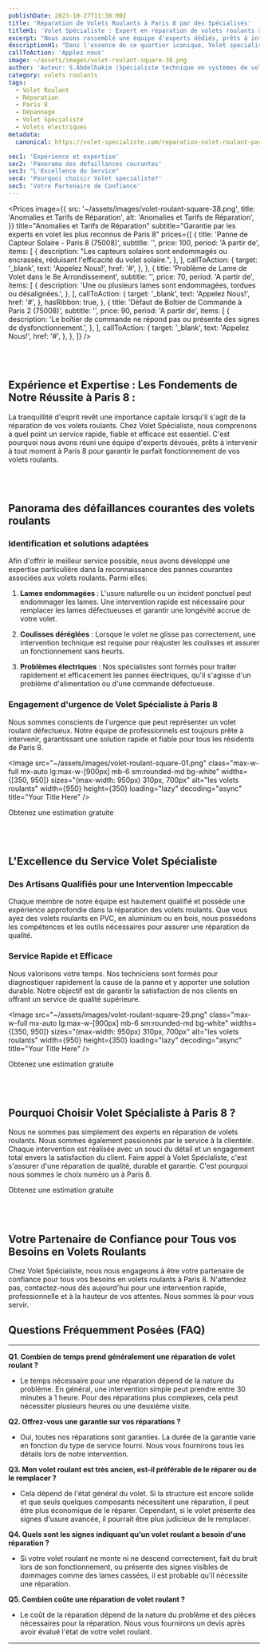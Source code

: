 ```yaml
---
publishDate: 2023-10-27T11:38:00Z
title: 'Réparation de Volets Roulants à Paris 8 par des Spécialisés'
titleH1: 'Volet Spécialiste : Expert en réparation de volets roulants à Paris 8.'
excerpt: "Nous avons rassemblé une équipe d'experts dédiés, prêts à intervenir à tout moment à Paris 8 pour s'assurer que vos volets roulants fonctionnent parfaitement."
descriptionH1: "Dans l'essence de ce quartier iconique, Volet specialiste se démarque par sa méthode singulière de réparation de volets roulants. Notre savoir-faire, taillé sur mesure pour les exigences du 8e arrondissement, assure une prestation sans pareil. Pour toute sollicitation ou dépannage, appelez-nous au ☎ 01 85 49 07 07."
callToAction: 'Applez nous'
image: ~/assets/images/volet-roulant-square-38.png
author: 'Auteur: S.Abdelhakim (Spécialiste technique en systèmes de volets roulants)'
category: volets roulants
tags:
  - Volet Roulant
  - Réparation
  - Paris 8
  - Dépannage
  - Volet Spécialiste
  - Volets électriques
metadata:
  canonical: https://volet-specialiste.com/reparation-volet-roulant-paris-8

sec1: 'Expérience et expertise'
sec2: 'Panorama des défaillances courantes'
sec3: "L'Excellence du Service"
sec4: 'Pourquoi choisir Volet specialiste?'
sec5: 'Votre Partenaire de Confiance'
---
```



<Prices
  image={{
    src: '~/assets/images/volet-roulant-square-38.png',
    title: 'Anomalies et Tarifs de Réparation',
    alt: 'Anomalies et Tarifs de Réparation',
  }}
  title="Anomalies et Tarifs de Réparation"
  subtitle="Garantie par les experts en volet les plus reconnus de Paris 8"
  prices={[
    {
      title: 'Panne de Capteur Solaire - Paris 8 (75008)',
      subtitle: '',
      price: 100,
      period: 'A partir de',
      items: [
        {
          description: "Les capteurs solaires sont endommagés ou encrassés, réduisant l'efficacité du volet solaire.",
        },
      ],
      callToAction: {
        target: '_blank',
        text: 'Appelez Nous!',
        href: '#',
      },
    },
    {
      title: 'Problème de Lame de Volet dans le 8e Arrondissement',
      subtitle: '',
      price: 70,
      period: 'A partir de',
      items: [
        {
          description: 'Une ou plusieurs lames sont endommagées, tordues ou désalignées.',
        },
      ],
      callToAction: {
        target: '_blank',
        text: 'Appelez Nous!',
        href: '#',
      },
      hasRibbon: true,
    },
    {
      title: 'Défaut de Boîtier de Commande à Paris 2 (75008)',
      subtitle: '',
      price: 90,
      period: 'A partir de',
      items: [
        {
          description: 'Le boîtier de commande ne répond pas ou présente des signes de dysfonctionnement.',
        },
      ],
      callToAction: {
        target: '_blank',
        text: 'Appelez Nous!',
        href: '#',
      },
    },
  ]}
/>

<a id="section1"></a>
<br />
<br />

## **Expérience et Expertise : Les Fondements de Notre Réussite à Paris 8 :**

La tranquillité d'esprit revêt une importance capitale lorsqu'il s'agit de la réparation de vos volets roulants. Chez Volet Spécialiste, nous comprenons à quel point un service rapide, fiable et efficace est essentiel. C'est pourquoi nous avons réuni une équipe d'experts dévoués, prêts à intervenir à tout moment à Paris 8 pour garantir le parfait fonctionnement de vos volets roulants.

<a id="section2"></a>
<br />
<br />

## **Panorama des défaillances courantes des volets roulants**

### Identification et solutions adaptées

Afin d'offrir le meilleur service possible, nous avons développé une expertise particulière dans la reconnaissance des pannes courantes associées aux volets roulants. Parmi elles:

1. **Lames endommagées** : L'usure naturelle ou un incident ponctuel peut endommager les lames. Une intervention rapide est nécessaire pour remplacer les lames défectueuses et garantir une longévité accrue de votre volet.

2. **Coulisses déréglées** : Lorsque le volet ne glisse pas correctement, une intervention technique est requise pour réajuster les coulisses et assurer un fonctionnement sans heurts.

3. **Problèmes électriques** : Nos spécialistes sont formés pour traiter rapidement et efficacement les pannes électriques, qu'il s'agisse d'un problème d'alimentation ou d'une commande défectueuse.

### Engagement d'urgence de Volet Spécialiste à Paris 8

Nous sommes conscients de l'urgence que peut représenter un volet roulant défectueux. Notre équipe de professionnels est toujours prête à intervenir, garantissant une solution rapide et fiable pour tous les résidents de Paris 8.

<Image
  src="~/assets/images/volet-roulant-square-01.png"
  class="max-w-full mx-auto lg:max-w-[900px] mb-6 sm:rounded-md bg-white"
  widths={[350, 950]}
  sizes="(max-width: 950px) 310px, 700px"
  alt="les volets roulants"
  width={950}
  height={350}
  loading="lazy"
  decoding="async"
  title="Your Title Here"
/>

<div class="md:hidden">
  <TelMob
    callToAction={{
      text: 'Appelez Nous',
      href: 'tel:01 85 49 07 07',
    }}
  >
    <Fragment slot="title">Obtenez une estimation gratuite</Fragment>
  </TelMob>
</div>

<a id="section3"></a>
<br />
<br />

## L'Excellence du Service Volet Spécialiste

### Des Artisans Qualifiés pour une Intervention Impeccable

Chaque membre de notre équipe est hautement qualifié et possède une expérience approfondie dans la réparation des volets roulants. Que vous ayez des volets roulants en PVC, en aluminium ou en bois, nous possédons les compétences et les outils nécessaires pour assurer une réparation de qualité.

### Service Rapide et Efficace

Nous valorisons votre temps. Nos techniciens sont formés pour diagnostiquer rapidement la cause de la panne et y apporter une solution durable. Notre objectif est de garantir la satisfaction de nos clients en offrant un service de qualité supérieure.

<Image
  src="~/assets/images/volet-roulant-square-29.png"
  class="max-w-full mx-auto lg:max-w-[900px] mb-6 sm:rounded-md bg-white"
  widths={[350, 950]}
  sizes="(max-width: 950px) 310px, 700px"
  alt="les volets roulants"
  width={950}
  height={350}
  loading="lazy"
  decoding="async"
  title="Your Title Here"
/>

<div class="md:hidden">
  <TelMob
    callToAction={{
      text: 'Appelez Nous',
      href: 'tel:01 85 49 07 07',
    }}
  >
    <Fragment slot="title">Obtenez une estimation gratuite</Fragment>
  </TelMob>
</div>

<a id="section4"></a>
<br />
<br />

## Pourquoi Choisir Volet Spécialiste à Paris 8 ?

Nous ne sommes pas simplement des experts en réparation de volets roulants. Nous sommes également passionnés par le service à la clientèle. Chaque intervention est réalisée avec un souci du détail et un engagement total envers la satisfaction du client. Faire appel à Volet Spécialiste, c'est s'assurer d'une réparation de qualité, durable et garantie. C'est pourquoi nous sommes le choix numéro un à Paris 8.

<div class="md:hidden">
  <TelMob
    callToAction={{
      text: 'Appelez Nous',
      href: 'tel:01 85 49 07 07',
    }}
  >
    <Fragment slot="title">Obtenez une estimation gratuite</Fragment>
  </TelMob>
</div>

<a id="section5"></a>
<br />
<br />

## **Votre Partenaire de Confiance pour Tous vos Besoins en Volets Roulants**

Chez Volet Spécialiste, nous nous engageons à être votre partenaire de confiance pour tous vos besoins en volets roulants à Paris 8. N'attendez pas, contactez-nous dès aujourd'hui pour une intervention rapide, professionnelle et à la hauteur de vos attentes. Nous sommes là pour vous servir.

## Questions Fréquemment Posées (FAQ)

---

**Q1. Combien de temps prend généralement une réparation de volet roulant ?**

- Le temps nécessaire pour une réparation dépend de la nature du problème. En général, une intervention simple peut prendre entre 30 minutes à 1 heure. Pour des réparations plus complexes, cela peut nécessiter plusieurs heures ou une deuxième visite.

**Q2. Offrez-vous une garantie sur vos réparations ?**

- Oui, toutes nos réparations sont garanties. La durée de la garantie varie en fonction du type de service fourni. Nous vous fournirons tous les détails lors de notre intervention.

**Q3. Mon volet roulant est très ancien, est-il préférable de le réparer ou de le remplacer ?**

- Cela dépend de l'état général du volet. Si la structure est encore solide et que seuls quelques composants nécessitent une réparation, il peut être plus économique de le réparer. Cependant, si le volet présente des signes d'usure avancée, il pourrait être plus judicieux de le remplacer.

**Q4. Quels sont les signes indiquant qu'un volet roulant a besoin d'une réparation ?**

- Si votre volet roulant ne monte ni ne descend correctement, fait du bruit lors de son fonctionnement, ou présente des signes visibles de dommages comme des lames cassées, il est probable qu'il nécessite une réparation.

**Q5. Combien coûte une réparation de volet roulant ?**

- Le coût de la réparation dépend de la nature du problème et des pièces nécessaires pour la réparation. Nous vous fournirons un devis après avoir évalué l'état de votre volet roulant.

---
